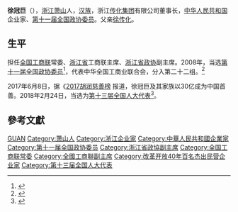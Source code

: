'''徐冠巨'''（{{bd|1961年||}}），[[浙江|浙江]][[萧山|萧山]]人，[[汉族|汉族]]，浙江[[传化集团|传化集团]]有限公司董事长，[[中华人民共和国|中华人民共和国]]企业家、[[第十一届全国政协委员|第十一届全国政协委员]]。父亲[[徐传化|徐传化]]。

== 生平 ==
担任[[全国工商联|全国工商联]]常委、[[浙江省|浙江省]]工商联主席、[[浙江省政协|浙江省政协]]副主席。2008年，当选[[第十一届全国政协委员|第十一届全国政协委员]]<ref>{{cite news|title=第十一届全国政协委员名单|url=http://www.indaa.com.cn/zt/2009qglh/zxzs/200903/t20090303_127573.html|accessdate=2013-04-09|newspaper=新华社北京1月25日电 中国人民政治协商会议第十一届全国委员会委员名单(共2237人，2008年1月25日政协第十届全国委员会常务委员会第二十次会议通过)|date=2008年1月25日|deadurl=yes|archiveurl=https://web.archive.org/web/20130928014403/http://www.indaa.com.cn/zt/2009qglh/zxzs/200903/t20090303_127573.html|archivedate=2013年9月28日|df=}}</ref>，代表中华全国工商业联合会，分入第二十二组。<ref>{{cite news|title=全国政协信息-徐冠巨|url=http://www.cppcc.gov.cn/CMS/wylibary/showJcwyxtInfoWylibary.action?tabJcwyxt.guid=11W0007410&wytype=wjwy|accessdate=2013-04-11|newspaper=全国政协委员会|archive-date=2015-09-24|archive-url=https://web.archive.org/web/20150924012623/http://www.cppcc.gov.cn/CMS/wylibary/showJcwyxtInfoWylibary.action?tabJcwyxt.guid=11W0007410&wytype=wjwy}}</ref>

2017年6月8日，据《[http://www.hurun.net/cn/article/details?num=8715bf84da69 2017胡润慈善榜] {{Wayback|url=http://www.hurun.net/cn/article/details?num=8715bf84da69 |date=20190317001627 }}报道，徐冠巨及其家族以30亿成为中国首善。2018年2月24日，当选为[[第十三届全国人大代表|第十三届全国人大代表]]<ref>{{Cite web|title=（受权发布）中华人民共和国第十三届全国人民代表大会代表名单-中新网|url=http://www.chinanews.com/gn/2018/02-25/8453959.shtml|accessdate=2021-02-13|work=中新网|archive-date=2018-02-27|archive-url=https://web.archive.org/web/20180227031724/http://www.chinanews.com/gn/2018/02-25/8453959.shtml|dead-url=no}}</ref>。

== 參考文獻 ==
{{reflist}}

{{中华全国工商业联合会第九届执行委员会}}
{{中华全国工商业联合会第十届执行委员会}}
{{中华全国工商业联合会第十一届执行委员会}}
{{中华全国工商业联合会第十二届执行委员会}}

{{Authority control}}

{{DEFAULTSORT:Xu徐}}
[[Category:徐姓|GUAN]]
[[Category:萧山人|Category:萧山人]]
[[Category:浙江企业家|Category:浙江企业家]]
[[Category:中華人民共和國企業家|Category:中華人民共和國企業家]]
[[Category:第十一届全国政协委员|Category:第十一届全国政协委员]]
[[Category:浙江省政協副主席|Category:浙江省政協副主席]]
[[Category:全国工商联常委|Category:全国工商联常委]]
[[Category:全國工商聯副主席|Category:全國工商聯副主席]]
[[Category:改革开放40年百名杰出民营企业家|Category:改革开放40年百名杰出民营企业家]]
[[Category:第十三届全国人大代表|Category:第十三届全国人大代表]]


{{中国政治人物小作品}}